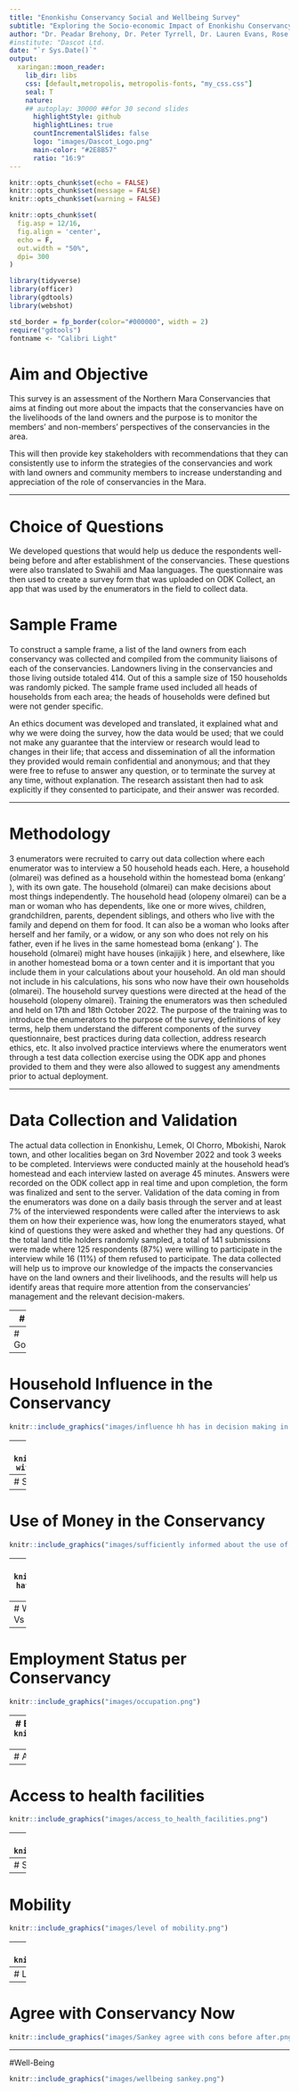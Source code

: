 ```yaml
---
title: "Enonkishu Conservancy Social and Wellbeing Survey"
subtitle: "Exploring the Socio-economic Impact of Enonkishu Conservancy on Leaseholders"
author: "Dr. Peadar Brehony, Dr. Peter Tyrrell, Dr. Lauren Evans, Rose Muiyuro,  Rebecca Karimi, Esther Kang'ethe"
#institute: "Dascot Ltd.
date: "`r Sys.Date()`"
output:
  xaringan::moon_reader:
    lib_dir: libs
    css: [default,metropolis, metropolis-fonts, "my_css.css"]
    seal: T
    nature:
    ## autoplay: 30000 ##for 30 second slides
      highlightStyle: github
      highlightLines: true
      countIncrementalSlides: false
      logo: "images/Dascot_Logo.png"
      main-color: "#2E8B57"
      ratio: "16:9"
---
```


```r
knitr::opts_chunk$set(echo = FALSE)
knitr::opts_chunk$set(message = FALSE)
knitr::opts_chunk$set(warning = FALSE)

knitr::opts_chunk$set(
  fig.asp = 12/16,
  fig.align = 'center',
  echo = F,
  out.width = "50%",
  dpi= 300
)

```

```r
library(tidyverse)
library(officer)
library(gdtools)
library(webshot)
```


```r
std_border = fp_border(color="#000000", width = 2)
require("gdtools")
fontname <- "Calibri Light"
```


# Aim and Objective 
This survey is an assessment of the Northern Mara Conservancies that aims at finding out more about the impacts that the conservancies have on the livelihoods of the land owners and the purpose is to monitor the members’ and non-members’ perspectives of the conservancies in the area. 

This will then  provide key stakeholders with recommendations that they can consistently use to inform the strategies of the conservancies and work with land owners and community members to increase understanding and appreciation of the role of conservancies in the Mara.

---

# Choice of Questions
We developed questions that would help us deduce the respondents well-being before and after establishment of the conservancies. These questions were also translated to Swahili and Maa languages. The questionnaire was then used to create a survey form that was uploaded on ODK Collect, an app that was used by the enumerators in the field to collect data.

# Sample Frame
To construct a sample frame, a list of the land owners from each conservancy was collected and compiled from the community liaisons of each of the conservancies. Landowners living in the conservancies and those living outside totaled 414. Out of this a sample size of 150 households was randomly picked. The sample frame used included all heads of households from each area; the heads of households were defined but were not gender specific. 


An ethics document was developed and translated, it explained what and why we were doing the survey, how the data would be used; that we could not make any guarantee that the interview or research would lead to changes in their life; that access and dissemination of all the information they provided would remain confidential and anonymous; and that they were free to refuse to answer any question, or to terminate the survey at any time, without explanation. The research assistant then had to ask explicitly if they consented to participate, and their answer was recorded. 

---

# Methodology
3 enumerators were recruited to carry out data collection where each enumerator was to interview a 50 household heads each. Here, a household (olmarei) was defined as a household within the homestead boma (enkang’ ), with its own gate. The household (olmarei) can make decisions about most things independently. The household head (olopeny olmarei) can be a man or woman who has dependents, like one or more wives, children, grandchildren, parents, dependent siblings, and others who live with the family and depend on them for food. It can also be a woman who looks after herself and her family, or a widow, or any son who does not rely on his father, even if he lives in the same homestead boma (enkang’ ). The household (olmarei) might have houses (inkajijik ) here, and elsewhere, like in another homestead boma or a town center and it is important that you include them in your calculations about your household. An old man should not include in his calculations, his sons who now have their own households (olmarei). The household survey questions were directed at the head of the household (olopeny olmarei). 
Training the enumerators was then scheduled and held on 17th and 18th October 2022. The purpose of the training was to introduce the enumerators to the purpose of the survey, definitions of key terms, help them understand the different components of the survey questionnaire, best practices during data collection, address research ethics, etc. It also involved practice interviews where the enumerators went through a test data collection exercise using the ODK app and phones provided to them and they were also allowed to suggest any amendments prior to actual deployment. 

---

# Data Collection and Validation
The actual data collection in Enonkishu, Lemek, Ol Chorro, Mbokishi, Narok town, and other localities began on 3rd November 2022 and took 3 weeks to be completed. Interviews were conducted mainly at the household head’s homestead and each interview lasted on average 45 minutes. Answers were recorded on the ODK collect app in real time and upon completion, the form was finalized and sent to the server. 
Validation of the data coming in from the enumerators was done on a daily basis through the server and at least 7% of the interviewed respondents were called after the interviews to ask them on how their experience was, how long the enumerators stayed, what kind of questions they were asked and whether they had any questions. Of the total land title holders randomly sampled, a total of 141 submissions were made where 125 respondents (87%) were willing to participate in the interview while 16 (11%) of them refused to participate. 
The data collected will help us to improve our knowledge of the impacts the conservancies have on the land owners and their livelihoods, and the results will help us identify areas that require more attention from the conservancies’ management and the relevant decision-makers. 

---
# Results

In the next slides we discuss the results of the study under the following themes:
1. Governance
2. Well-being

---
# Governance
```r
knitr::include_graphics("images/authority over conservancy.png")
```

---
# Household Influence in the Conservancy
```r
knitr::include_graphics("images/influence hh has in decision making in conservancy.png")
```

---
# Satisfaction with Accountability
```r
knitr::include_graphics("images/satisfied with accountability in conservancy.png")
```

---
# Satisfaction with Transparency
```r
knitr::include_graphics("images/satisfied with transparency of decision making in conservancy.png")
```

---
# Use of Money in the Conservancy 
```r
knitr::include_graphics("images/sufficiently informed about the use of the money by the conservancy.png")
```

---
# Women and Governance 
```r
knitr::include_graphics("images/women have power to influence decisions in this conservancy.png")
```

---
# Women and Governance: Enonkishu Vs Others 
```r
knitr::include_graphics("images/Women have the power to influence decisions in this conservancy (enonkishu vs other conservancies).png")
```

---
# Employment Status per Conservancy
```r
knitr::include_graphics("images/occupation.png")
```

---
# Education Levels per conservancy 
```r
knitr::include_graphics("images/level of education completed.png")
```

---
# Access to education facilities 
```r
knitr::include_graphics("images/access_to_edu_facilities.png")
```

---
# Access to health facilities 
```r
knitr::include_graphics("images/access_to_health_facilities.png")
```

---
# Access to electricity facilities 
```r
knitr::include_graphics("images/access_to_electricity_facilities.png")
```

---
# Skipping Meals 
```r
knitr::include_graphics("images/skip meals before after.png")
```

---
# Mobility
```r
knitr::include_graphics("images/level of mobility.png")
```

---
# Growing of Crops 
```r
knitr::include_graphics("images/crop_yn.png")
```

---
# Living with Wildlife 
```r
knitr::include_graphics("images/feel about the wildlife living here.png")
```

---
# Agree with Conservancy Now 
```r
knitr::include_graphics("images/Sankey agree with cons before after.png")
```

---
#Well-Being 
```r
knitr::include_graphics("images/wellbeing sankey.png")
```